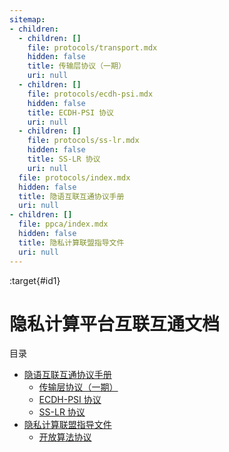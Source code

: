 ```yaml
---
sitemap:
- children:
  - children: []
    file: protocols/transport.mdx
    hidden: false
    title: 传输层协议（一期）
    uri: null
  - children: []
    file: protocols/ecdh-psi.mdx
    hidden: false
    title: ECDH-PSI 协议
    uri: null
  - children: []
    file: protocols/ss-lr.mdx
    hidden: false
    title: SS-LR 协议
    uri: null
  file: protocols/index.mdx
  hidden: false
  title: 隐语互联互通协议手册
  uri: null
- children: []
  file: ppca/index.mdx
  hidden: false
  title: 隐私计算联盟指导文件
  uri: null
---
```


:target{#id1}

# 隐私计算平台互联互通文档

<TableOfContents>


  <p className="caption">
    目录
  </p>

  - [隐语互联互通协议手册](protocols/index.mdx)
    - [传输层协议（一期）](protocols/transport.mdx)
    - [ECDH-PSI 协议](protocols/ecdh-psi.mdx)
    - [SS-LR 协议](protocols/ss-lr.mdx)
  - [隐私计算联盟指导文件](ppca/index.mdx)
    - [开放算法协议](ppca/index.mdx#id2)
</TableOfContents>

